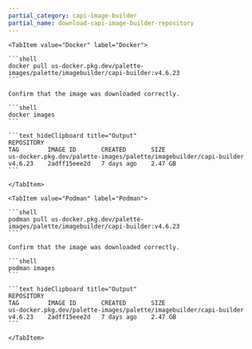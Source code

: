 ```yaml
---
partial_category: capi-image-builder
partial_name: download-capi-image-builder-repository
---
```


<Tabs>

    <TabItem value="Docker" label="Docker">

    ```shell
    docker pull us-docker.pkg.dev/palette-images/palette/imagebuilder/capi-builder:v4.6.23
    ```

    Confirm that the image was downloaded correctly.

    ```shell
    docker images
    ```

    ```text hideClipboard title="Output"
    REPOSITORY                                                           TAG        IMAGE ID       CREATED       SIZE
    us-docker.pkg.dev/palette-images/palette/imagebuilder/capi-builder   v4.6.23    2adff15eee2d   7 days ago    2.47 GB
    ```

    </TabItem>

    <TabItem value="Podman" label="Podman">

    ```shell
    podman pull us-docker.pkg.dev/palette-images/palette/imagebuilder/capi-builder:v4.6.23
    ```

    Confirm that the image was downloaded correctly.

    ```shell
    podman images
    ```

    ```text hideClipboard title="Output"
    REPOSITORY                                                           TAG        IMAGE ID       CREATED       SIZE
    us-docker.pkg.dev/palette-images/palette/imagebuilder/capi-builder   v4.6.23    2adff15eee2d   7 days ago    2.47 GB
    ```

    </TabItem>

</Tabs>